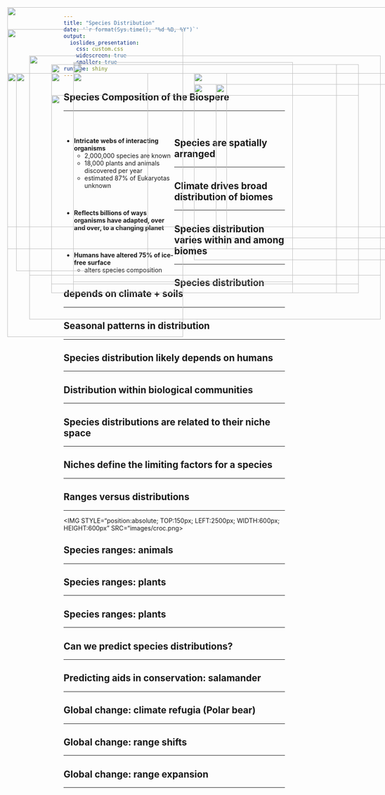 ```yaml
---
title: "Species Distribution"
date: '`r format(Sys.time(), "%d %B, %Y")`'
output: 
  ioslides_presentation:
    css: custom.css
    widescreen: true
    smaller: true
runtime: shiny
---
```


## Species Composition of the Biospere
<hr>
<br/>

<div style="float: left; width: 50%;">

* **Intricate webs of interacting organisms**
    + 2,000,000 species are known 
    + 18,000 plants and animals discovered per year
    + estimated 87% of Eukaryotas unknown

<br/>

* **Reflects billions of ways organisms have adapted, over and over, to a changing planet**

<br/>

* **Humans have altered 75% of ice-free surface**
    + alters species composition
 </div>
 
<IMG STYLE="position:absolute; TOP:225px; LEFT:575px; WIDTH:475px; HEIGHT:350px" SRC="images/animals.jpg">

## Species are spatially arranged
<hr>

<IMG STYLE="position:absolute; TOP:100px; LEFT:100px; WIDTH:400px; HEIGHT:700px" SRC="images/scattered.jpg">

## Climate drives broad distribution of biomes
<hr>

<IMG STYLE="position:absolute; TOP:175px; LEFT:250px; WIDTH:500px; HEIGHT:500px" SRC="images/biomes_temp.png">

## Species distribution varies within and among biomes
<hr>

<IMG STYLE="position:absolute; TOP:175px; LEFT:250px; WIDTH:500px; HEIGHT:500px" SRC="images/africa.jpg">

## Species distribution depends on climate + soils
<hr>

<IMG STYLE="position:absolute; TOP:200px; LEFT:100px; WIDTH:500px; HEIGHT:400px" SRC="images/soils.jpg">

<IMG STYLE="position:absolute; TOP:200px; LEFT:525px; WIDTH:500px; HEIGHT:400px" SRC="images/soils2.png">

## Seasonal patterns in distribution
<hr>

<IMG STYLE="position:absolute; TOP:200px; LEFT:200px; WIDTH:700px; HEIGHT:500px" SRC="images/seasons_monarch.png">

## Species distribution likely depends on humans
<hr>

<IMG STYLE="position:absolute; TOP:200px; LEFT:200px; WIDTH:700px; HEIGHT:500px" SRC="images/species_climate.jpg">

## Distribution within biological communities
<hr>

<IMG STYLE="position:absolute; TOP:200px; LEFT:120px; WIDTH:300px; HEIGHT:450px" SRC="images/desert.jpg">

<IMG STYLE="position:absolute; TOP:225px; LEFT:525px; WIDTH:500px; HEIGHT:400px" SRC="images/coral_reef.jpg">

## Species distributions are related to their niche space
<hr>

<IMG STYLE="position:absolute; TOP:180px; LEFT:250px; WIDTH:600px; HEIGHT:500px" SRC="images/avoidance.jpg">

## Niches define the limiting factors for a species
<hr>

<IMG STYLE="position:absolute; TOP:160px; LEFT:150px; WIDTH:800px; HEIGHT:600px" SRC="images/tolerance.jpg">

##

<IMG STYLE="position:absolute; TOP:50px; LEFT:100px; WIDTH:900px; HEIGHT:500px" SRC="images/coral_map.jpeg">

## Ranges versus distributions
<hr>

<IMG STYLE="position:absolute; TOP:150px; LEFT:2500px; WIDTH:600px; HEIGHT:600px" SRC="images/croc.png>

## Species ranges: animals
<hr>

<IMG STYLE="position:absolute; TOP:160px; LEFT:150px; WIDTH:800px; HEIGHT:500px" SRC="images/polar_bear.jpg">

## Species ranges: plants
<hr>

<IMG STYLE="position:absolute; TOP:180px; LEFT:200px; WIDTH:700px; HEIGHT:500px" SRC="images/coconut.png">

## Species ranges: plants
<hr>

<IMG STYLE="position:absolute; TOP:200px; LEFT:100px; WIDTH:900px; HEIGHT:350px" SRC="images/seeds.png">

## Can we predict species distributions?
<hr>

<IMG STYLE="position:absolute; TOP:250px; LEFT:200px; WIDTH:700px; HEIGHT:350px" SRC="images/dist_model.jpg"> 

## Predicting aids in conservation: salamander
<hr>

<IMG STYLE="position:absolute; TOP:200px; LEFT:250px; WIDTH:500px; HEIGHT:500px" SRC="images/dist_model2.png"> 

## Global change: climate refugia (Polar bear)
<hr>

<IMG STYLE="position:absolute; TOP:180px; LEFT:250px; WIDTH:600px; HEIGHT:500px" SRC="images/polar_bear2.jpg">

## Global change: range shifts
<hr>

<IMG STYLE="position:absolute; TOP:200px; LEFT:250px; WIDTH:600px; HEIGHT:500px" SRC="images/tree_move.jpg">

## Global change: range expansion
<hr>

<IMG STYLE="position:absolute; TOP:250px; LEFT:200px; WIDTH:700px; HEIGHT:350px" SRC="images/mosquito.png">

